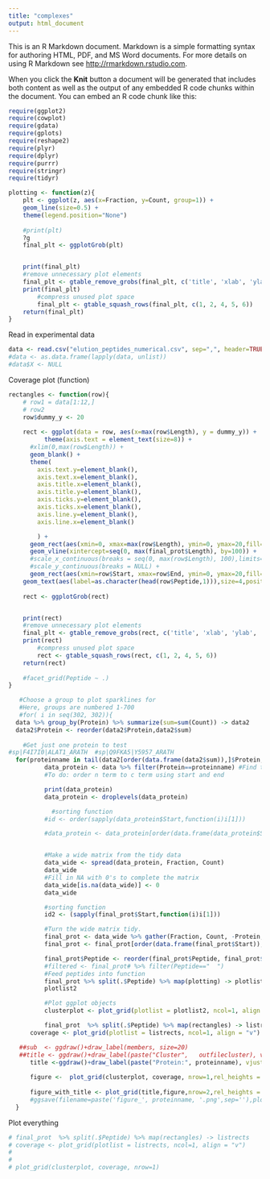 ```yaml
---
title: "complexes"
output: html_document
---
```


This is an R Markdown document. Markdown is a simple formatting syntax for authoring HTML, PDF, and MS Word documents. For more details on using R Markdown see <http://rmarkdown.rstudio.com>.

When you click the **Knit** button a document will be generated that includes both content as well as the output of any embedded R code chunks within the document. You can embed an R code chunk like this:

```r
require(ggplot2)
require(cowplot)
require(gdata)
require(gplots)
require(reshape2)
require(plyr)
require(dplyr)
require(purrr)
require(stringr)
require(tidyr)
```






```r


plotting <- function(z){
    plt <- ggplot(z, aes(x=Fraction, y=Count, group=1)) +
    geom_line(size=0.5) +
    theme(legend.position="None")
    
    #print(plt)
    ?g
    final_plt <- ggplotGrob(plt)


    print(final_plt)
    #remove unnecessary plot elements
    final_plt <- gtable_remove_grobs(final_plt, c('title', 'xlab', 'ylab', 'axis-b','axis-l'))
    print(final_plt)
        #compress unused plot space
        final_plt <- gtable_squash_rows(final_plt, c(1, 2, 4, 5, 6))
    return(final_plt)
}


```


Read in experimental data
```r
data <- read.csv("elution_peptides_numerical.csv", sep=",", header=TRUE)
#data <- as.data.frame(lapply(data, unlist))
#data$X <- NULL
```







Coverage plot (function)
```r
rectangles <- function(row){
    # row1 = data[1:12,]
    # row2
    row$dummy_y <- 20
    
    rect <- ggplot(data = row, aes(x=max(row$Length), y = dummy_y)) +
          theme(axis.text = element_text(size=8)) +
      #xlim(0,max(row$Length)) +
      geom_blank() +
      theme(
        axis.text.y=element_blank(),
        axis.text.x=element_blank(),
        axis.title.x=element_blank(),
        axis.title.y=element_blank(),
        axis.ticks.y=element_blank(),
        axis.ticks.x=element_blank(),
        axis.line.y=element_blank(),
        axis.line.x=element_blank()

        ) +
      geom_rect(aes(xmin=0, xmax=max(row$Length), ymin=0, ymax=20,fill=I('grey'))) +
      geom_vline(xintercept=seq(0, max(final_prot$Length), by=100)) +
      #scale_x_continuous(breaks = seq(0, max(row$Length), 100),limits=c(0,max(row$Length))) +
      #scale_y_continuous(breaks = NULL) +
      geom_rect(aes(xmin=row$Start, xmax=row$End, ymin=0, ymax=20,fill=I('blue'))) +
    geom_text(aes(label=as.character(head(row$Peptide,1))),size=4,position = position_nudge(x=-0.05*(max(final_prot$Length)),y=-5))#as.character(head(row$Peptide,1)))
      
    rect <- ggplotGrob(rect)


    print(rect)
    #remove unnecessary plot elements
    final_plt <- gtable_remove_grobs(rect, c('title', 'xlab', 'ylab', 'axis-b','axis-l'))
    print(rect)
        #compress unused plot space
        rect <- gtable_squash_rows(rect, c(1, 2, 4, 5, 6))
    return(rect)
  
    #facet_grid(Peptide ~ .)
}
```

```r

   #Choose a group to plot sparklines for
   #Here, groups are numbered 1-700
   #for( i in seq(302, 302)){
  data %>% group_by(Protein) %>% summarize(sum=sum(Count)) -> data2
  data2$Protein <- reorder(data2$Protein,data2$sum)
 
    #Get just one protein to test
#sp|F4I7I0|ALAT1_ARATH  #sp|Q9FKA5|Y5957_ARATH
  for(proteinname in tail(data2[order(data.frame(data2$sum)),]$Protein,10)){
          data_protein <- data %>% filter(Protein==proteinname) #Find the caspase ENS Id for a good example of split peptides
          #To do: order n term to c term using start and end

          print(data_protein)
          data_protein <- droplevels(data_protein)

            #sorting function
          #id <- order(sapply(data_protein$Start,function(i)i[1]))

          #data_protein <- data_protein[order(data.frame(data_protein$Start)),]


          #Make a wide matrix from the tidy data
          data_wide <- spread(data_protein, Fraction, Count)
          data_wide
          #Fill in NA with 0's to complete the matrix
          data_wide[is.na(data_wide)] <- 0
          data_wide

          #sorting function
          id2 <- (sapply(final_prot$Start,function(i)i[1]))

          #Turn the wide matrix tidy.
          final_prot <- data_wide %>% gather(Fraction, Count, -Protein, -Peptide, -Start, -End, -Length,-Appearance, -Sequence)
          final_prot <- final_prot[order(data.frame(final_prot$Start)),]#final_prot$Start[1]),]

          final_prot$Peptide <- reorder(final_prot$Peptide, final_prot$Start)
          #filtered <- final_prot# %>% filter(Peptide=="  ")
          #Feed peptides into function
          final_prot %>% split(.$Peptide) %>% map(plotting) -> plotlist2
          plotlist2

          #Plot ggplot objects
          clusterplot <- plot_grid(plotlist = plotlist2, ncol=1, align = "v")

          final_prot  %>% split(.$Peptide) %>% map(rectangles) -> listrects
      coverage <- plot_grid(plotlist = listrects, ncol=1, align = "v")

   ##sub  <- ggdraw()+draw_label(members, size=20)
   ##title <- ggdraw()+draw_label(paste("Cluster",   outfilecluster), vjust=0, size=20)
      title <-ggdraw()+draw_label(paste("Protein:", proteinname), vjust=0, size=20)
      
      figure <-  plot_grid(clusterplot, coverage, nrow=1,rel_heights = c(0.1,1))
      
      figure_with_title <- plot_grid(title,figure,nrow=2,rel_heights = c(.1,1))
      #ggsave(filename=paste('figure_', proteinname, '.png',sep=''),plot=figure_with_title)
  }
```

Plot everything
```r

# final_prot  %>% split(.$Peptide) %>% map(rectangles) -> listrects
# coverage <- plot_grid(plotlist = listrects, ncol=1, align = "v")
#   
# 
# plot_grid(clusterplot, coverage, nrow=1)
```


